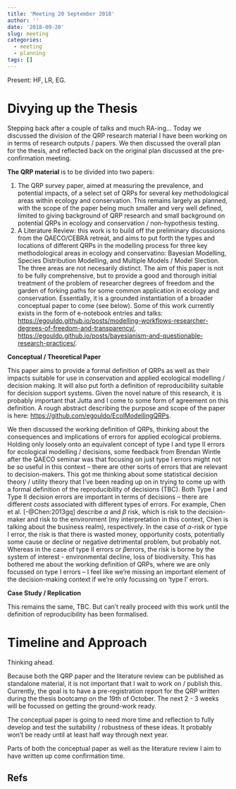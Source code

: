 ```yaml
---
title: 'Meeting 20 September 2018'
author: ''
date: '2018-09-20'
slug: meeting
categories:
  - meeting
  - planning
tags: []
---
```


Present: HF, LR, EG.

# Divying up the Thesis

Stepping back after a couple of talks and much RA-ing... Today we discussed the division of the QRP research material I have been working on in terms of research outputs / papers. We then discussed the overall plan for the thesis, and reflected back on the original plan discussed at the pre-confirmation meeting.

**The QRP material** is to be divided into two papers:

1. The QRP survey paper, aimed at measuring the prevalence, and potential impacts, of a select set of QRPs for several key methodological areas within ecology and conservation. This remains largely as planned, with the scope of the paper being much smaller and very well defined, limited to giving background of QRP research and small background on potential QRPs in ecology and conservation / non-hypothesis testing.
2. A Literature Review: this work is to build off the preliminary discussions from the QAECO/CEBRA retreat, and aims to put forth the types and locations of different QRPs in the modelling process for three key methodological areas in ecology and conservatino: Bayesian Modelling, Species Distribution Modelling, and Multiple Models / Model Slection. The three areas are not necesarily distinct. The aim of this paper is not to be fully comprehensive, but to provide a good and thorough initial treatment of the problem of researcher degrees of freedom and the garden of forking paths for some common application in ecology and conservation. Essentially, it is a grounded instantiation of a broader conceptual paper to come (see below). Some of this work currently exists in the form of e-notebook entries and talks: [https://egouldo.github.io/posts/modelling-workflows-researcher-degrees-of-freedom-and-transparency/](https://egouldo.github.io/posts/modelling-workflows-researcher-degrees-of-freedom-and-transparency/), [https://egouldo.github.io/posts/bayesianism-and-questionable-research-practices/](https://egouldo.github.io/posts/bayesianism-and-questionable-research-practices/).

**Conceptual / Theoretical Paper**

This paper aims to provide a formal definition of QRPs as well as their impacts suitable for use in conservation and applied ecological modelling / decision making. It will also put forth a definition of reproducibility suitable for decision support systems. Given the novel nature of this research, it is probably important that Jutta and I come to some form of agreement on this definition. A rough abstract describing the purpose and scope of the  paper is here: [https://github.com/egouldo/EcolModellingQRPs](https://github.com/egouldo/EcolModellingQRPs).

We then discussed the working definition of QRPs, thinking about the consequences and implications of errors for applied ecological problems. Holding only loosely onto an equivalent concept of type I and type II errors for ecological modelling / decisions, some feedback from Brendan Wintle after the QAECO seminar was that focusing on just type I errors might not be so useful in this context -- there are other sorts of errors that are relevant to decision-makers. This got me thinking about some statistical decision theory / utility theory that I've been reading up on in trying to come up with a formal definition of the reproducibility of decisions (TBC). Both Type I and Type II decision errors are important in terms of decisions -- there are different *costs* associated with different types of errors. For example, Chen et al. [-@Chen:2013gq] describe $\alpha$ and $\beta$ risk, which is risk to the decision-maker and risk to the environment (my interpretation in this context, Chen is talking about the business realm), respectively. In the case of $\alpha$-risk or type I error, the risk is that there is wasted money, opportunity costs, potentially some cause or decline or negative detrimental problem, but probably not. Whereas in the case of type II errors or $\beta$errors, the risk is borne by the system of interest - environmental decline, loss of biodiversity. This has bothered me about the working definition of QRPs, where we are only focussed on type I errors -- I feel like we're missing an important element of the decision-making context if we're only focussing on 'type I' errors.

**Case Study / Replication**

This remains the same, TBC. But can't really proceed with this work until the definition of reproducibility has been formalised.

# Timeline and Approach

Thinking ahead.

Because both the QRP paper and the literature review can be published as standalone material, it is not important that I wait to work on / publish this. Currently, the goal is to have a pre-registration report for the QRP written during the thesis bootcamp on the 19th of October. The next 2 - 3 weeks will be focussed on getting the ground-work ready.

The conceptual paper is going to need more time and reflection to fully develop and test the suitability / robustness of these ideas. It probably won't be ready until at least half way through next year.

Parts of both the conceptual paper as well as the literature review I aim to have written up come confirmation time.

## Refs
